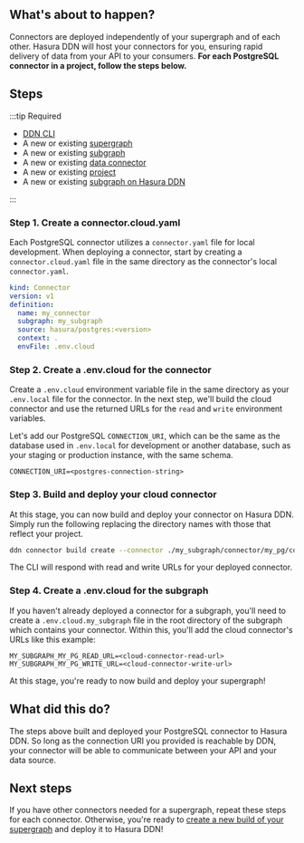 ## What's about to happen?

Connectors are deployed independently of your supergraph and of each other. Hasura DDN will host your connectors for
you, ensuring rapid delivery of data from your API to your consumers. **For each PostgreSQL connector in a project,
follow the steps below.**

## Steps

:::tip Required

- [DDN CLI](/getting-started/00-prerequisites.mdx)
- A new or existing [supergraph](/getting-started/01-init-supergraph.mdx)
- A new or existing [subgraph](/getting-started/02-init-subgraph.mdx)
- A new or existing [data connector](/getting-started/connect-to-data/01-connect-a-source.mdx)
- A new or existing [project](/getting-started/deployment/01-create-a-project.mdx)
- A new or existing [subgraph on Hasura DDN](/getting-started/deployment/02-create-a-subgraph.mdx)

:::

### Step 1. Create a connector.cloud.yaml

Each PostgreSQL connector utilizes a `connector.yaml` file for local development. When deploying a connector, start by
creating a `connector.cloud.yaml` file in the same directory as the connector's local `connector.yaml`.

```yaml title="For example, my_subgraph/connector/my_pg/connector.cloud.yaml"
kind: Connector
version: v1
definition:
  name: my_connector
  subgraph: my_subgraph
  source: hasura/postgres:<version>
  context: .
  envFile: .env.cloud
```

### Step 2. Create a .env.cloud for the connector

Create a `.env.cloud` environment variable file in the same directory as your `.env.local` file for the connector. In
the next step, we'll build the cloud connector and use the returned URLs for the `read` and `write` environment
variables.

Let's add our PostgreSQL `CONNECTION_URI`, which can be the same as the database used in `.env.local` for development or
another database, such as your staging or production instance, with the same schema.

```env title="my_subgraph/connector/my_pg/.env.cloud"
CONNECTION_URI=<postgres-connection-string>
```

### Step 3. Build and deploy your cloud connector

At this stage, you can now build and deploy your connector on Hasura DDN. Simply run the following replacing the
directory names with those that reflect your project.

```bash title="From the root of your project, run:"
ddn connector build create --connector ./my_subgraph/connector/my_pg/connector.cloud.yaml
```

The CLI will respond with read and write URLs for your deployed connector.

### Step 4. Create a .env.cloud for the subgraph

If you haven't already deployed a connector for a subgraph, you'll need to create a `.env.cloud.my_subgraph` file in the
root directory of the subgraph which contains your connector. Within this, you'll add the cloud connector's URLs like
this example:

```env title="For example, my_subgraph/.env.cloud.my_subgraph:"
MY_SUBGRAPH_MY_PG_READ_URL=<cloud-connector-read-url>
MY_SUBGRAPH_MY_PG_WRITE_URL=<cloud-connector-write-url>
```

At this stage, you're ready to now build and deploy your supergraph!

## What did this do?

The steps above built and deployed your PostgreSQL connector to Hasura DDN. So long as the connection URI you provided
is reachable by DDN, your connector will be able to communicate between your API and your data source.

## Next steps

If you have other connectors needed for a supergraph, repeat these steps for each connector. Otherwise, you're ready to
[create a new build of your supergraph](/getting-started/deployment/04-deploy-your-supergraph.mdx) and deploy it to
Hasura DDN!
